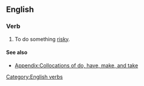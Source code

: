 ==English==

===Verb===
{{en-verb|inf=to [[take]] [[a]] [[risk]]|takes a risk|taking a risk|took a risk|taken a risk}}

# {{idiom}} To do something [[risky]].

====See also====
*[[Appendix:Collocations of do, have, make, and take]]

[[Category:English verbs]]